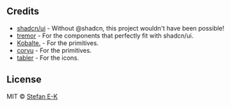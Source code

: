 <MDXHeader title="About" description="Powered by amazing open source projects." />

## Credits

- [shadcn/ui](https://github.com/shadcn/ui) - Without @shadcn, this project wouldn't have been possible!
- [tremor](https://github.com/tremorlabs/tremor) - For the components that perfectly fit with shadcn/ui.
- [Kobalte.](https://github.com/kobaltedev/kobalte) - For the primitives.
- [corvu](https://corvu.dev/) - For the primitives.
- [tabler](https://tabler.io/icons) - For the icons.

## License

MIT © [Stefan E-K](https://github.com/sek-consulting/)
